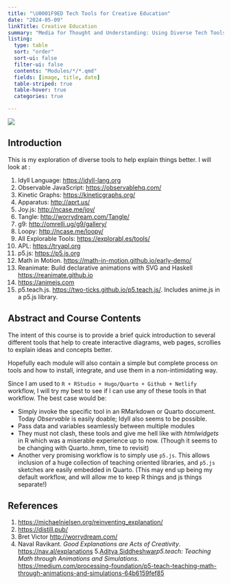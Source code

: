 ```yaml
---
title: "\U0001F9ED Tech Tools for Creative Education"
date: "2024-05-09"
linkTitle: Creative Education
summary: "Media for Thought and Understanding: Using Diverse Tech Tools and Methods to Explain Things better"
listing: 
  type: table
  sort: "order"
  sort-ui: false
  filter-ui: false
  contents: "Modules/*/*.qmd"
  fields: [image, title, date]
  table-striped: true
  table-hover: true
  categories: true

---
```


![](featured.jpg)

## Introduction

This is my exploration of diverse tools to help explain things better. I will look at :

1. Idyll Language: <u><https://idyll-lang.org></u>
2. Observable JavaScript: <https://observablehq.com/>
3. Kinetic Graphs: <https://kineticgraphs.org/>
4. Apparatus: <http://aprt.us/>
5. Joy.js: <http://ncase.me/joy/>
6. Tangle: <http://worrydream.com/Tangle/>
7. g9: <http://omrelli.ug/g9/gallery/>
8. Loopy: <http://ncase.me/loopy/>
9. All Explorable Tools: <https://explorabl.es/tools/>
10. APL: <https://tryapl.org>
11. p5.js: <https://p5.js.org>
12. Math in Motion. <https://math-in-motion.github.io/early-demo/>
13. Reanimate: Build declarative animations with SVG and Haskell
 <https://reanimate.github.io>
14. <https://animejs.com>
15. p5.teach.js. <https://two-ticks.github.io/p5.teach.js/>. Includes anime.js in a p5.js library.




## Abstract and Course Contents

The intent of this course is to provide a brief quick introduction to several different tools that help to create interactive diagrams, web pages, scrollies to explain ideas and concepts better. 

Hopefully each module will also contain a simple but complete process on tools and how to install, integrate, and use them in a non-intimidating way. 

Since I am used to `R + RStudio + Hugo/Quarto + Github + Netlify` workflow, I will try my best to see if I can use any of these tools in that workflow. The best case would be:

- Simply invoke the specific tool in an RMarkdown or Quarto document. Today *Observable* is easily doable; Idyll also seems to be possible. 
- Pass data and variables seamlessly between multiple modules
- They must not clash, these tools and give me hell like with *htmlwidgets* in R which was a miserable experience up to now. (Though it seems to be changing with Quarto..hmm, time to revisit)
- Another very promising workflow is to simply use `p5.js`. This allows inclusion of a huge collection of teaching oriented libraries, and `p5.js` sketches are easily embedded in Quarto. (This may end up being my default workflow, and will allow me to keep R things and js things separate!)



## References

1. <https://michaelnielsen.org/reinventing_explanation/>
2. <https://distill.pub/>
3. Bret Victor <http://worrydream.com/>
4. Naval Ravikant. *Good Explanations are Acts of Creativity*. <https://nav.al/explanations>
5.[Aditya Siddheshwar](https://twitter.com/two__ticks)*p5.teach: Teaching Math through Animations and Simulations*. <https://medium.com/processing-foundation/p5-teach-teaching-math-through-animations-and-simulations-64b6159fef85>

